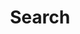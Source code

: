 ---
title: "Search"
description: "Search articles in the 62 Articles."
blocks:
  - name: "HEADER"
    title: "Search Articles"
---